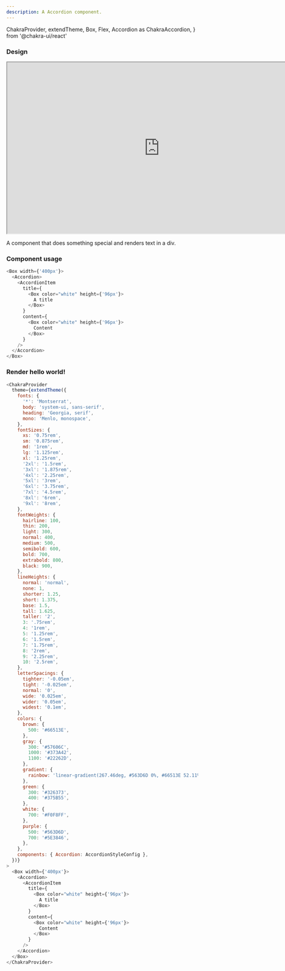 ```yaml
---
description: A Accordion component.
---
```


  ChakraProvider,
  extendTheme,
  Box,
  Flex,
  Accordion as ChakraAccordion,
} from '@chakra-ui/react'

### Design

<iframe
  style={{ border: '1px solid rgba(0, 0, 0, 0.1)' }}
  title="accordion.docs.mdx"
  width="800"
  height="450"
  src="https://www.figma.com/embed?embed_host=share&url=https%3A%2F%2Fwww.figma.com%2Ffile%2FI0uBTXZrKz71oiDlOLTPRb%2FSolution-Discovery%253A-US3-(tracker%252C-rewards)-2%3Fnode-id%3D739%253A318229"
  allowfullscreen
></iframe>

A component that does something special and renders text in a div.

### Component usage

```js
<Box width={'400px'}>
  <Accordion>
    <AccordionItem
      title={
        <Box color="white" height={'96px'}>
          A title
        </Box>
      }
      content={
        <Box color="white" height={'96px'}>
          Content
        </Box>
      }
    />
  </Accordion>
</Box>
```

### Render hello world!

```js live
<ChakraProvider
  theme={extendTheme({
    fonts: {
      '*': 'Montserrat',
      body: 'system-ui, sans-serif',
      heading: 'Georgia, serif',
      mono: 'Menlo, monospace',
    },
    fontSizes: {
      xs: '0.75rem',
      sm: '0.875rem',
      md: '1rem',
      lg: '1.125rem',
      xl: '1.25rem',
      '2xl': '1.5rem',
      '3xl': '1.875rem',
      '4xl': '2.25rem',
      '5xl': '3rem',
      '6xl': '3.75rem',
      '7xl': '4.5rem',
      '8xl': '6rem',
      '9xl': '8rem',
    },
    fontWeights: {
      hairline: 100,
      thin: 200,
      light: 300,
      normal: 400,
      medium: 500,
      semibold: 600,
      bold: 700,
      extrabold: 800,
      black: 900,
    },
    lineHeights: {
      normal: 'normal',
      none: 1,
      shorter: 1.25,
      short: 1.375,
      base: 1.5,
      tall: 1.625,
      taller: '2',
      3: '.75rem',
      4: '1rem',
      5: '1.25rem',
      6: '1.5rem',
      7: '1.75rem',
      8: '2rem',
      9: '2.25rem',
      10: '2.5rem',
    },
    letterSpacings: {
      tighter: '-0.05em',
      tight: '-0.025em',
      normal: '0',
      wide: '0.025em',
      wider: '0.05em',
      widest: '0.1em',
    },
    colors: {
      brown: {
        500: '#66513E',
      },
      gray: {
        300: '#57606C',
        1000: '#373A42',
        1100: '#22262D',
      },
      gradient: {
        rainbow: 'linear-gradient(267.46deg, #563D6D 0%, #66513E 52.11%, #326373 100%);',
      },
      green: {
        300: '#326373',
        400: '#375B55',
      },
      white: {
        700: '#F0F8FF',
      },
      purple: {
        500: '#563D6D',
        700: '#5E3846',
      },
    },
    components: { Accordion: AccordionStyleConfig },
  })}
>
  <Box width={'400px'}>
    <Accordion>
      <AccordionItem
        title={
          <Box color="white" height={'96px'}>
            A title
          </Box>
        }
        content={
          <Box color="white" height={'96px'}>
            Content
          </Box>
        }
      />
    </Accordion>
  </Box>
</ChakraProvider>
```
